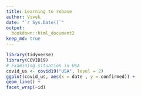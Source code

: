 ```yaml
---
title: Learning to rebase
author: Vivek
date: "`r Sys.Date()`"
output:
  bookdown::html_document2
keep_md: true
---
```


```r

library(tidyverse)
library(COVID19)
# Examining situation in USA
covid_us <- covid19("USA", level = 2)
ggplot(covid_us, aes(x = date , y = confirmed)) +
geom_line() +
facet_wrap(~id)
```


